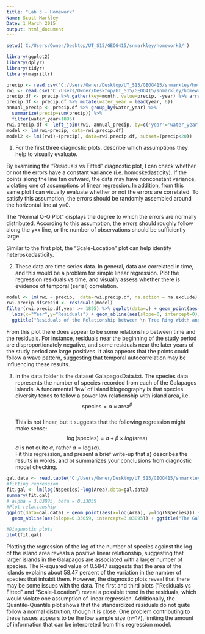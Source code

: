 ```yaml
---
title: "Lab 3 - Homework"
Name: Scott Markley
Date: 1 March 2015
output: html_document
---
```


```r
setwd('C:/Users/Owner/Desktop/UT_S15/GEOG415/snmarkley/homework3/')
```


```r
library(ggplot2)
library(dplyr)
library(tidyr)
library(magrittr)
```

```r
precip <- read.csv('C:/Users/Owner/Desktop/UT_S15/GEOG415/snmarkley/homework2/data/precip.csv')
rwi <- read.csv('C:/Users/Owner/Desktop/UT_S15/GEOG415/snmarkley/homework2/data/rwi.csv')
precip.df <- precip %>% gather(key=month, value=precip, -year) %>% arrange(year, month)
precip.df <- precip.df %>% mutate(water_year = lead(year, 6))
annual_precip <- precip.df %>% group_by(water_year) %>% 
  summarize(precip=sum(precip)) %>%
  filter(water_year>1895)
rwi.precip.df <- left_join(rwi, annual_precip, by=c('year'='water_year'))
model <- lm(rwi~precip, data=rwi.precip.df)
model2 <- lm((rwi)~(precip), data=rwi.precip.df, subset=(precip<20))
```

1. For the first three diagnostic plots, describe which assumptions they help to visually evaluate.

By examining the "Residuals vs Fitted" diagnostic plot, I can check whether or not the errors have a constant variance (i.e. homoskedasticity). If the points along the line fan outward, the data may have nonconstant variance, violating one of assumptions of linear regression. In addition, from this same plot I can visually evaluate whether or not the errors are correlated. To satisfy this assumption, the errors should be randomly assembled around the horizontal line at y=0. 

The "Normal Q-Q Plot" displays the degree to which the errors are normally distributed. According to this assumption, the errors should roughly follow along the y=x line, or the number of observations should be sufficiently large.

Similar to the first plot, the "Scale-Location" plot can help identify heteroskedasticity.

2. These data are time series data.  In general, data are correlated in time, and this would be a problem for simple linear regression.  Plot the regression residuals vs time, and visually assess whether there is evidence of temporal (serial) correlation.

```r
model <- lm(rwi ~ precip,  data=rwi.precip.df, na.action = na.exclude)
rwi.precip.df$resid <- residuals(model)
filter(rwi.precip.df,year >= 1895) %>% ggplot(data=.) + geom_point(aes(x=year, y=resid)) + 
  labs(x="Year",y="Residuals") + geom_abline(aes(slope=0, intercept=0)) + 
  ggtitle("Residuals of the Relationship between \n Tree Ring Width and Precipitation through Time")

```

From this plot there does appear to be some relationship between time and the residuals. For instance, residuals near the beginning of the study period are disproportionately negative, and some residuals near the later years of the study period are large positives. It also appears that the points could follow a wave pattern, suggesting that temporal autocorrelation may be influencing these results.

3. In the data folder is the dataset GalapagosData.txt.  The species data represents the number of species recorded from each of the Galapagos islands. A fundamental 'law' of island biogeography is that species diversity tends to follow a power law relationship with island area, i.e. $$\mbox{species} = \alpha\times{\mbox{area}^\beta}$$  
This is not linear, but it suggests that the following regression might make sense: 
$$\log(\mbox{species}) = a + \beta \times log(\mbox{area})$$
$a$ is not quite $\alpha$, rather $a=\log(\alpha)$.  
Fit this regression, and present a brief write-up that a) describes the results in words, and b) summarizes your conclusions from diagnostic model checking.

```r
gal.data <- read.table("C:/Users/Owner/Desktop/UT_S15/GEOG415/snmarkley/homework3/data/GalapagosData.txt", header=TRUE, quote="\"")
#fitting regression
fit.gal <- lm(log(Nspecies)~log(Area),data=gal.data)
summary(fit.gal)
# alpha = 3.03895, beta = 0.33059
#Plot relationship
ggplot(data=gal.data) + geom_point(aes(x=log(Area), y=log(Nspecies))) + 
  geom_abline(aes(slope=0.33059, intercept=3.03895)) + ggtitle("The Galapagos: \n Number of Species vs. Island Area") + labs(x="log(Island Area)", y="log(Number of Species)")

#Diagnostic plots
plot(fit.gal)
```

Plotting the regression of the log of the number of species against the log of the island area reveals a positive linear relationship, suggesting that larger islands in the Galapagos are associated with a larger number of species. The R-squared value of 0.5847 suggests that the area of the islands explains about 58.47 percent of the variation in the number of species that inhabit them. However, the diagnostic plots reveal that there may be some issues with the data. The first and third plots ("Residuals vs Fitted" and "Scale-Location") reveal a possible trend in the residuals, which would violate one assumption of linear regression. Additionally, the Quantile-Quantile plot shows that the standardized residuals do not quite follow a normal distrution, though it is close. One problem contributing to these issues appears to be the low sample size (n=17), limiting the amount of information that can be interpreted from this regression model.
